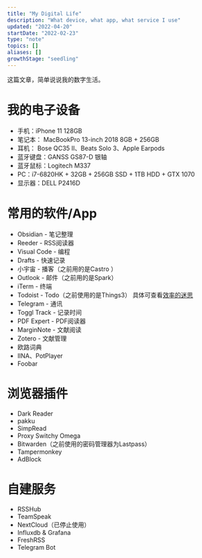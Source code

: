 ```yaml
---
title: "My Digital Life"
description: "What device, what app, what service I use"
updated: "2022-04-20"
startDate: "2022-02-23"
type: "note"
topics: []
aliases: []
growthStage: "seedling"
---
```


这篇文章，简单说说我的数字生活。

# 我的电子设备
- 手机：iPhone 11 128GB
- 笔记本： MacBookPro 13-inch 2018 8GB + 256GB
- 耳机： Bose QC35 II、Beats Solo 3、Apple Earpods
- 蓝牙键盘：GANSS GS87-D 银轴
- 蓝牙鼠标：Logitech M337
- PC：i7-6820HK + 32GB + 256GB SSD + 1TB HDD + GTX 1070
- 显示器：DELL P2416D

# 常用的软件/App
- Obsidian - 笔记整理
- Reeder - RSS阅读器
- Visual Code - 编程
- Drafts - 快速记录
- 小宇宙 - 播客（之前用的是Castro ）
- Outlook - 邮件（之前用的是Spark）
- iTerm - 终端
- Todoist - Todo（之前使用的是Things3） <Footnote idName={1}>具体可查看[效率的迷思](thoughts-about-productivity)</Footnote>
- Telegram - 通讯
- Toggl Track - 记录时间
- PDF Expert - PDF阅读器
- MarginNote - 文献阅读
- Zotero - 文献管理
- 欧路词典
- IINA、PotPlayer
- Foobar

# 浏览器插件
- Dark Reader
- pakku
- SimpRead
- Proxy Switchy Omega
- Bitwarden（之前使用的密码管理器为Lastpass）
- Tampermonkey
- AdBlock

# 自建服务
- RSSHub
- TeamSpeak
- NextCloud（已停止使用）
- Influxdb & Grafana
- FreshRSS
- Telegram Bot